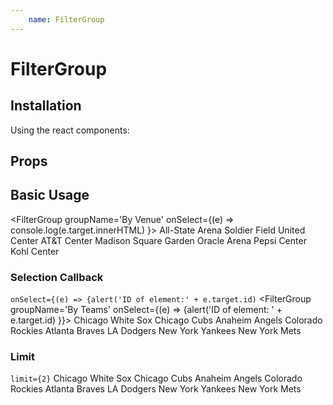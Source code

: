 ```yaml
---
    name: FilterGroup
---
```



# FilterGroup
## Installation
Using the react components:


## Props
<PropsTable of={FilterGroup}/>

## Basic Usage
<Playground>

  <FilterGroup groupName='By Venue' onSelect={(e) => console.log(e.target.innerHTML) }>
    <FilterGroupItem>All-State Arena</FilterGroupItem>
    <FilterGroupItem>Soldier Field</FilterGroupItem>
    <FilterGroupItem>United Center</FilterGroupItem>
    <FilterGroupItem>AT&T Center</FilterGroupItem>
    <FilterGroupItem>Madison Square Garden</FilterGroupItem>
    <FilterGroupItem>Oracle Arena</FilterGroupItem>
    <FilterGroupItem>Pepsi Center</FilterGroupItem>
    <FilterGroupItem>Kohl Center</FilterGroupItem>
  </FilterGroup>

</Playground>

### Selection Callback
`onSelect={(e) => {alert('ID of element:' + e.target.id)`
<Playground>
    <FilterGroup groupName='By Teams' onSelect={(e) => {alert('ID of element: ' + e.target.id) }}>
      <FilterGroupItem id="1">Chicago White Sox</FilterGroupItem>
      <FilterGroupItem id="2">Chicago Cubs</FilterGroupItem>
      <FilterGroupItem id="3">Anaheim Angels</FilterGroupItem>
      <FilterGroupItem id="4">Colorado Rockies</FilterGroupItem>
      <FilterGroupItem id="5">Atlanta Braves</FilterGroupItem>
      <FilterGroupItem id="6">LA Dodgers</FilterGroupItem>
      <FilterGroupItem id="7">New York Yankees</FilterGroupItem>
      <FilterGroupItem id="8">New York Mets</FilterGroupItem>
    </FilterGroup>
</Playground>

### Limit
`limit={2}`
<Playground>
    <FilterGroup groupName='By Teams' limit={2}>
      <FilterGroupItem id="1">Chicago White Sox</FilterGroupItem>
      <FilterGroupItem id="2">Chicago Cubs</FilterGroupItem>
      <FilterGroupItem id="3">Anaheim Angels</FilterGroupItem>
      <FilterGroupItem id="4">Colorado Rockies</FilterGroupItem>
      <FilterGroupItem id="5">Atlanta Braves</FilterGroupItem>
      <FilterGroupItem id="6">LA Dodgers</FilterGroupItem>
      <FilterGroupItem id="7">New York Yankees</FilterGroupItem>
      <FilterGroupItem id="8">New York Mets</FilterGroupItem>
    </FilterGroup>
</Playground>